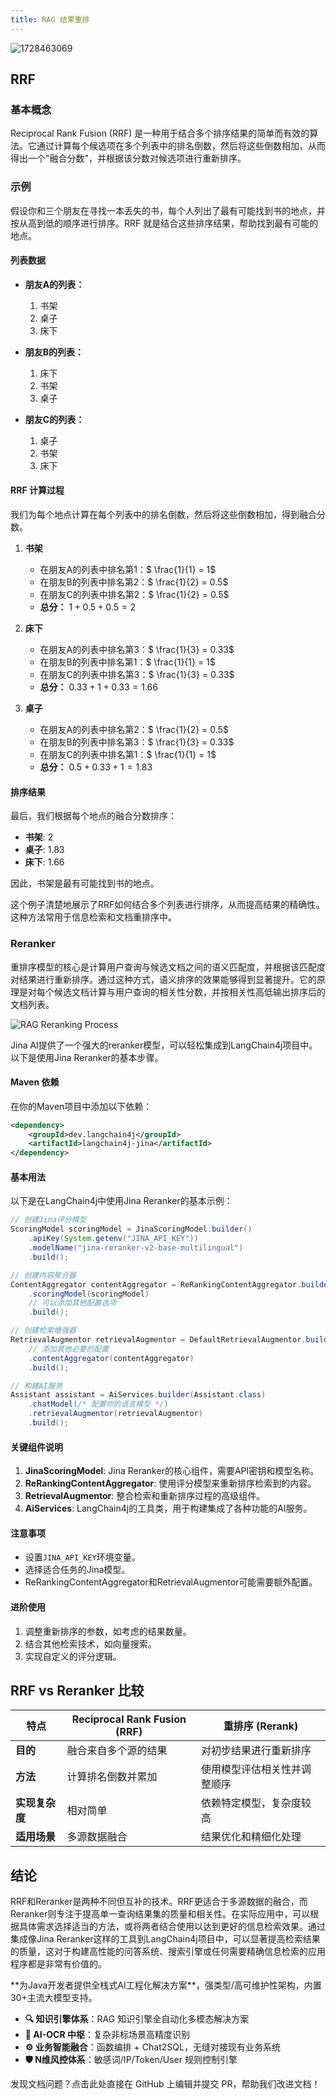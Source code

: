 ```yaml
---
title: RAG 结果重排
---
```



<img src='https://minio.pigx.top/oss/202410/1728463069.png' alt='1728463069'/>


## RRF

### 基本概念

Reciprocal Rank Fusion (RRF) 是一种用于结合多个排序结果的简单而有效的算法。它通过计算每个候选项在多个列表中的排名倒数，然后将这些倒数相加，从而得出一个"融合分数"，并根据该分数对候选项进行重新排序。

### 示例

假设你和三个朋友在寻找一本丢失的书，每个人列出了最有可能找到书的地点，并按从高到低的顺序进行排序。RRF 就是结合这些排序结果，帮助找到最有可能的地点。

#### 列表数据

- **朋友A的列表：**
  1. 书架
  2. 桌子
  3. 床下

- **朋友B的列表：**
  1. 床下
  2. 书架
  3. 桌子

- **朋友C的列表：**
  1. 桌子
  2. 书架
  3. 床下

#### RRF 计算过程

我们为每个地点计算在每个列表中的排名倒数，然后将这些倒数相加，得到融合分数。

1. **书架**
   - 在朋友A的列表中排名第1：$ \frac{1}{1} = 1$
   - 在朋友B的列表中排名第2：$ \frac{1}{2} = 0.5$
   - 在朋友C的列表中排名第2：$ \frac{1}{2} = 0.5$
   - **总分：** $1 + 0.5 + 0.5 = 2$

2. **床下**
   - 在朋友A的列表中排名第3：$ \frac{1}{3} = 0.33$
   - 在朋友B的列表中排名第1：$ \frac{1}{1} = 1$
   - 在朋友C的列表中排名第3：$ \frac{1}{3} = 0.33$
   - **总分：** $0.33 + 1 + 0.33 = 1.66$

3. **桌子**
   - 在朋友A的列表中排名第2：$ \frac{1}{2} = 0.5$
   - 在朋友B的列表中排名第3：$ \frac{1}{3} = 0.33$
   - 在朋友C的列表中排名第1：$ \frac{1}{1} = 1$
   - **总分：** $0.5 + 0.33 + 1 = 1.83$

#### 排序结果

最后，我们根据每个地点的融合分数排序：

- **书架**: 2
- **桌子**: 1.83
- **床下**: 1.66

因此，书架是最有可能找到书的地点。


这个例子清楚地展示了RRF如何结合多个列表进行排序，从而提高结果的精确性。这种方法常用于信息检索和文档重排序中。

### Reranker

重排序模型的核心是计算用户查询与候选文档之间的语义匹配度，并根据该匹配度对结果进行重新排序。通过这种方式，语义排序的效果能够得到显著提升。它的原理是对每个候选文档计算与用户查询的相关性分数，并按相关性高低输出排序后的文档列表。

![RAG Reranking Process](https://minio.pigx.top/oss/202410/1728447436.png)

Jina AI提供了一个强大的reranker模型，可以轻松集成到LangChain4j项目中。以下是使用Jina Reranker的基本步骤。

#### Maven 依赖

在你的Maven项目中添加以下依赖：

```xml
<dependency>
    <groupId>dev.langchain4j</groupId>
    <artifactId>langchain4j-jina</artifactId>
</dependency>
```

#### 基本用法

以下是在LangChain4j中使用Jina Reranker的基本示例：

```java
// 创建Jina评分模型
ScoringModel scoringModel = JinaScoringModel.builder()
    .apiKey(System.getenv("JINA_API_KEY"))
    .modelName("jina-reranker-v2-base-multilingual")
    .build();

// 创建内容聚合器
ContentAggregator contentAggregator = ReRankingContentAggregator.builder()
    .scoringModel(scoringModel)
    // 可以添加其他配置选项
    .build();

// 创建检索增强器
RetrievalAugmentor retrievalAugmentor = DefaultRetrievalAugmentor.builder()
    // 添加其他必要的配置
    .contentAggregator(contentAggregator)
    .build();

// 构建AI服务
Assistant assistant = AiServices.builder(Assistant.class)
    .chatModel(/* 配置你的语言模型 */)
    .retrievalAugmentor(retrievalAugmentor)
    .build();
```

#### 关键组件说明

1. **JinaScoringModel**: Jina Reranker的核心组件，需要API密钥和模型名称。
2. **ReRankingContentAggregator**: 使用评分模型来重新排序检索到的内容。
3. **RetrievalAugmentor**: 整合检索和重新排序过程的高级组件。
4. **AiServices**: LangChain4j的工具类，用于构建集成了各种功能的AI服务。

#### 注意事项

- 设置`JINA_API_KEY`环境变量。
- 选择适合任务的Jina模型。
- ReRankingContentAggregator和RetrievalAugmentor可能需要额外配置。

#### 进阶使用

1. 调整重新排序的参数，如考虑的结果数量。
2. 结合其他检索技术，如向量搜索。
3. 实现自定义的评分逻辑。

## RRF vs Reranker 比较

| 特点           | Reciprocal Rank Fusion (RRF)          | 重排序 (Rerank)                    |
|----------------|---------------------------------------|-------------------------------------|
| **目的**       | 融合来自多个源的结果                  | 对初步结果进行重新排序              |
| **方法**       | 计算排名倒数并累加                    | 使用模型评估相关性并调整顺序        |
| **实现复杂度** | 相对简单                              | 依赖特定模型，复杂度较高            |
| **适用场景**   | 多源数据融合                          | 结果优化和精细化处理                |

## 结论

RRF和Reranker是两种不同但互补的技术。RRF更适合于多源数据的融合，而Reranker则专注于提高单一查询结果集的质量和相关性。在实际应用中，可以根据具体需求选择适当的方法，或将两者结合使用以达到更好的信息检索效果。通过集成像Jina Reranker这样的工具到LangChain4j项目中，可以显著提高检索结果的质量，这对于构建高性能的问答系统、搜索引擎或任何需要精确信息检索的应用程序都是非常有价值的。

<Card title="PIG AI应用开发平台 | 适合中大型企业构建自主可控的AI中台" icon="link" href="https://ai.pig4cloud.com">
**为Java开发者提供全栈式AI工程化解决方案**，强类型/高可维护性架构，内置30+主流大模型支持。

- **🔍 知识引擎体系**：RAG 知识引擎全自动化多模态解决方案
- **📝 AI-OCR 中枢**：复杂非标场景高精度识别
- **⚙️ 业务智能融合**：函数编排 + Chat2SQL，无缝对接现有业务系统
- **🛡️ N维风控体系**：敏感词/IP/Token/User 规则控制引擎
</Card>

<Card title="文档有误？请协助编辑" icon="pencil" href="https://github.com/javaai-pig4cloud-com/javaai-docs/edit/main/docs/17RAG 重排.mdx">
  发现文档问题？点击此处直接在 GitHub 上编辑并提交 PR，帮助我们改进文档！
</Card>